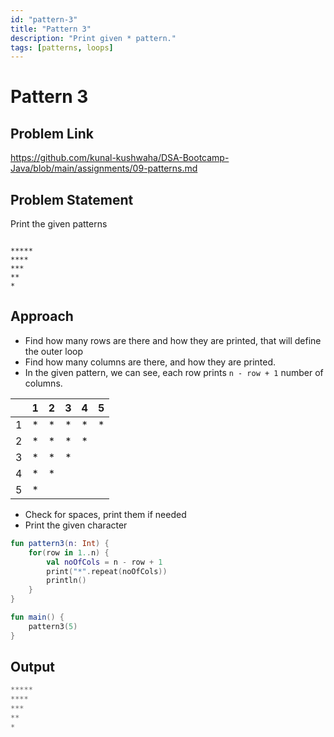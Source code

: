 ```yaml
---
id: "pattern-3"
title: "Pattern 3"
description: "Print given * pattern."
tags: [patterns, loops]
---
```




# Pattern 3

## Problem Link

https://github.com/kunal-kushwaha/DSA-Bootcamp-Java/blob/main/assignments/09-patterns.md

## Problem Statement

Print the given patterns

```text

*****
****
***
**
*

```
## Approach

- Find how many rows are there and how they are printed, that will define the outer loop
- Find how many columns are there, and how they are printed.
- In the given pattern, we can see, each row prints `n - row + 1` number of columns.

<TableWrapper rows="5" cols="5">

|       	| 1 	    | 2 	    | 3     	| 4     	| 5     	|
|:-----:	|:-----:	|:-----:	|:-----:	|:-----:	|:-----:	|
| 1 	    |   *   	|   *   	|   *   	|   *   	|   *   	|
| 2 	    |   *   	|   *   	|   *   	|   *   	|       	|
| 3 	    |   *   	|   *   	|   *   	|       	|       	|
| 4 	    |   *   	|   *   	|       	|       	|       	|
| 5 	    |   *   	|       	|       	|       	|       	|

</TableWrapper>

- Check for spaces, print them if needed
- Print the given character

<Tabs>
<TabItem value="kotlin" label="Kotlin">
<SolutionAuthor name="@msvhora"/>

```kt
fun pattern3(n: Int) {
    for(row in 1..n) {
		val noOfCols = n - row + 1
        print("*".repeat(noOfCols))
        println()
    }
}

fun main() {	
    pattern3(5)
}
```
</TabItem>
</Tabs>

## Output

```kt
*****
****
***
**
*
```